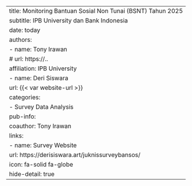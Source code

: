 ---
title: Monitoring Bantuan Sosial Non Tunai (BSNT) Tahun 2025
subtitle: IPB University dan Bank Indonesia
date: today
authors:
  - name: Tony Irawan
#    url: https://..
    affiliation: IPB University
  - name: Deri Siswara
    url: {{< var website-url >}}
categories:
  - Survey Data Analysis
pub-info:
  coauthor: Tony Irawan
  links:
    - name: Survey Website
      url: https://derisiswara.art/juknissurveybansos/
      icon: fa-solid fa-globe
hide-detail: true
---